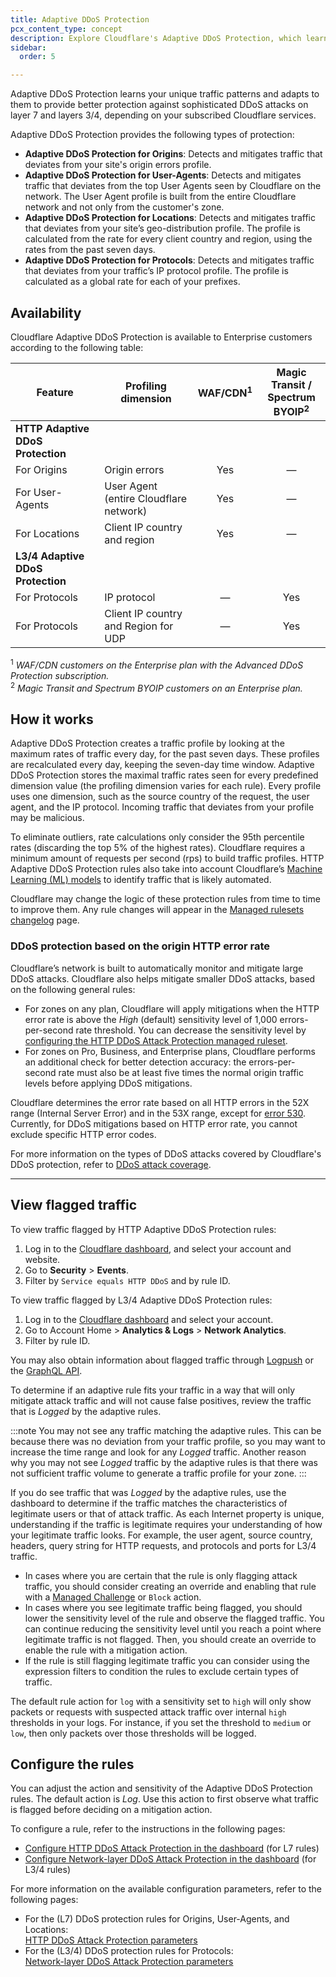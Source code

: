 ```yaml
---
title: Adaptive DDoS Protection
pcx_content_type: concept
description: Explore Cloudflare's Adaptive DDoS Protection, which learns traffic patterns to defend against sophisticated DDoS attacks on layers 3/4 and 7.
sidebar:
  order: 5

---
```


Adaptive DDoS Protection learns your unique traffic patterns and adapts to them to provide better protection against sophisticated DDoS attacks on layer 7 and layers 3/4, depending on your subscribed Cloudflare services.

Adaptive DDoS Protection provides the following types of protection:

- **Adaptive DDoS Protection for Origins**: Detects and mitigates traffic that deviates from your site's origin errors profile.
- **Adaptive DDoS Protection for User-Agents**: Detects and mitigates traffic that deviates from the top User Agents seen by Cloudflare on the network. The User Agent profile is built from the entire Cloudflare network and not only from the customer's zone.
- **Adaptive DDoS Protection for Locations**: Detects and mitigates traffic that deviates from your site’s geo-distribution profile. The profile is calculated from the rate for every client country and region, using the rates from the past seven days.
- **Adaptive DDoS Protection for Protocols**: Detects and mitigates traffic that deviates from your traffic’s IP protocol profile. The profile is calculated as a global rate for each of your prefixes.

## Availability

Cloudflare Adaptive DDoS Protection is available to Enterprise customers according to the following table:

| Feature                           | Profiling dimension                        | WAF/CDN<sup>1</sup> | Magic Transit /<br/>Spectrum BYOIP<sup>2</sup> |
| --------------------------------- | ------------------------------------------ | :-----------------: | :--------------------------------------------: |
| **HTTP Adaptive DDoS Protection** |                                            |                     |                                                |
| For Origins                       | Origin errors                              |         Yes         |                        —                       |
| For User-Agents                   | User Agent<br/>(entire Cloudflare network) |         Yes         |                        —                       |
| For Locations                     | Client IP country and region               |         Yes         |                        —                       |
| **L3/4 Adaptive DDoS Protection** |                                            |                     |                                                |
| For Protocols                     | IP protocol                                |          —          |                       Yes                      |
| For Protocols                     | Client IP country and Region for UDP       |          —          |                       Yes                      |

<sup>1</sup> _WAF/CDN customers on the Enterprise plan with the Advanced DDoS Protection subscription._<br/>
<sup>2</sup> _Magic Transit and Spectrum BYOIP customers on an Enterprise plan._

## How it works

Adaptive DDoS Protection creates a traffic profile by looking at the maximum rates of traffic every day, for the past seven days. These profiles are recalculated every day, keeping the seven-day time window. Adaptive DDoS Protection stores the maximal traffic rates seen for every predefined dimension value (the profiling dimension varies for each rule). Every profile uses one dimension, such as the source country of the request, the user agent, and the IP protocol. Incoming traffic that deviates from your profile may be malicious.

To eliminate outliers, rate calculations only consider the 95th percentile rates (discarding the top 5% of the highest rates). Cloudflare requires a minimum amount of requests per second (rps) to build traffic profiles. HTTP Adaptive DDoS Protection rules also take into account Cloudflare’s [Machine Learning (ML) models](/bots/concepts/bot-score/#machine-learning) to identify traffic that is likely automated.

Cloudflare may change the logic of these protection rules from time to time to improve them. Any rule changes will appear in the [Managed rulesets changelog](/ddos-protection/change-log/) page.

### DDoS protection based on the origin HTTP error rate

Cloudflare’s network is built to automatically monitor and mitigate large DDoS attacks. Cloudflare also helps mitigate smaller DDoS attacks, based on the following general rules:

- For zones on any plan, Cloudflare will apply mitigations when the HTTP error rate is above the _High_ (default) sensitivity level of 1,000 errors-per-second rate threshold. You can decrease the sensitivity level by [configuring the HTTP DDoS Attack Protection managed ruleset](/ddos-protection/managed-rulesets/http/http-overrides/configure-dashboard/).
- For zones on Pro, Business, and Enterprise plans, Cloudflare performs an additional check for better detection accuracy: the errors-per-second rate must also be at least five times the normal origin traffic levels before applying DDoS mitigations.

Cloudflare determines the error rate based on all HTTP errors in the 52X range (Internal Server Error) and in the 53X range, except for [error 530](/support/troubleshooting/http-status-codes/cloudflare-5xx-errors/error-530). Currently, for DDoS mitigations based on HTTP error rate, you cannot exclude specific HTTP error codes.

For more information on the types of DDoS attacks covered by Cloudflare's DDoS protection, refer to [DDoS attack coverage](/ddos-protection/about/attack-coverage/).

---

## View flagged traffic

To view traffic flagged by HTTP Adaptive DDoS Protection rules:

1. Log in to the [Cloudflare dashboard](https://dash.cloudflare.com/), and select your account and website.
2. Go to **Security** > **Events**.
3. Filter by `Service equals HTTP DDoS` and by rule ID.

To view traffic flagged by L3/4 Adaptive DDoS Protection rules:

1. Log in to the [Cloudflare dashboard](https://dash.cloudflare.com/) and select your account.
2. Go to Account Home > **Analytics & Logs** > **Network Analytics**.
3. Filter by rule ID.

You may also obtain information about flagged traffic through [Logpush](/logs/about/) or the [GraphQL API](/analytics/graphql-api/).

To determine if an adaptive rule fits your traffic in a way that will only mitigate attack traffic and will not cause false positives, review the traffic that is _Logged_ by the adaptive rules.

:::note
You may not see any traffic matching the adaptive rules. This can be because there was no deviation from your traffic profile, so you may want to increase the time range and look for any _Logged_ traffic. Another reason why you may not see _Logged_ traffic by the adaptive rules is that there was not sufficient traffic volume to generate a traffic profile for your zone.
:::

If you do see traffic that was _Logged_ by the adaptive rules, use the dashboard to determine if the traffic matches the characteristics of legitimate users or that of attack traffic. As each Internet property is unique, understanding if the traffic is legitimate requires your understanding of how your legitimate traffic looks. For example, the user agent, source country, headers, query string for HTTP requests, and protocols and ports for L3/4 traffic. 

- In cases where you are certain that the rule is only flagging attack traffic, you should consider creating an override and enabling that rule with a [Managed Challenge](/cloudflare-challenges/challenge-types/challenge-pages/#managed-challenge-recommended) or `Block` action.
- In cases where you see legitimate traffic being flagged, you should lower the sensitivity level of the rule and observe the flagged traffic. You can continue reducing the sensitivity level until you reach a point where legitimate traffic is not flagged. Then, you should create an override to enable the rule with a mitigation action.
- If the rule is still flagging legitimate traffic you can consider using the expression filters to condition the rules to exclude certain types of traffic.

The default rule action for `log` with a sensitivity set to `high` will only show packets or requests with suspected attack traffic over internal `high` thresholds in your logs. For instance, if you set the threshold to `medium` or `low`, then only packets over those thresholds will be logged.

## Configure the rules

You can adjust the action and sensitivity of the Adaptive DDoS Protection rules. The default action is _Log_. Use this action to first observe what traffic is flagged before deciding on a mitigation action.

To configure a rule, refer to the instructions in the following pages:

- [Configure HTTP DDoS Attack Protection in the dashboard](/ddos-protection/managed-rulesets/http/http-overrides/configure-dashboard/) (for L7 rules)
- [Configure Network-layer DDoS Attack Protection in the dashboard](/ddos-protection/managed-rulesets/network/network-overrides/configure-dashboard/) (for L3/4 rules)

For more information on the available configuration parameters, refer to the following pages:

- For the (L7) DDoS protection rules for Origins, User-Agents, and Locations:<br/>
  [HTTP DDoS Attack Protection parameters](/ddos-protection/managed-rulesets/http/override-parameters/)
- For the (L3/4) DDoS protection rules for Protocols:<br/>
  [Network-layer DDoS Attack Protection parameters](/ddos-protection/managed-rulesets/network/override-parameters/)
